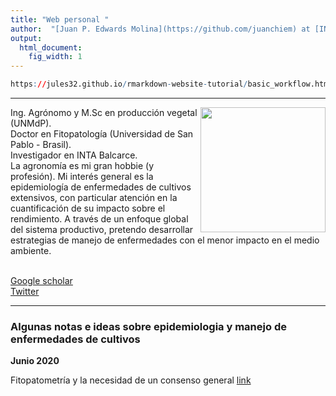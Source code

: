 ```yaml
---
title: "Web personal "
author:  "[Juan P. Edwards Molina](https://github.com/juanchiem) at [INTA](https://inta.gob.ar/balcarce)"
output:
  html_document:
    fig_width: 1
---
```


```r
https://jules32.github.io/rmarkdown-website-tutorial/basic_workflow.html
```

----

<img src="images/juan.jpg" width="200" align="right"/>

<div style="text-align: left">  

Ing. Agrónomo y M.Sc en producción vegetal (UNMdP). 
<br>
Doctor en Fitopatología (Universidad de San Pablo - Brasil).
<br> Investigador en INTA Balcarce. 
<br>
La agronomía es mi gran hobbie (y profesión). Mi interés general es la epidemiología de enfermedades de cultivos extensivos, con particular atención en la cuantificación de su impacto sobre el rendimiento. A través de un enfoque global del sistema productivo, pretendo desarrollar estrategias de manejo de enfermedades con el menor impacto en el medio ambiente. </div>

<br> [Google scholar](https://scholar.google.com/citations?user=RhjNQIsAAAAJ&hl=es) 
<br> [Twitter](https://twitter.com/juanchiem) 

----

### Algunas notas e ideas sobre epidemiologia y manejo de enfermedades de cultivos

**Junio 2020** 

Fitopatometría y la necesidad de un consenso general [link](https://github.com/juanchiem/rmarkdown-website-tutorial)
